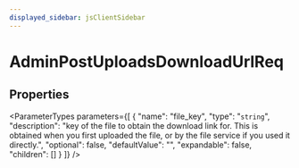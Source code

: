 ```yaml
---
displayed_sidebar: jsClientSidebar
---
```



# AdminPostUploadsDownloadUrlReq

## Properties

<ParameterTypes parameters={[
  {
    "name": "file_key",
    "type": "`string`",
    "description": "key of the file to obtain the download link for. This is obtained when you first uploaded the file, or by the file service if you used it directly.",
    "optional": false,
    "defaultValue": "",
    "expandable": false,
    "children": []
  }
]} />
